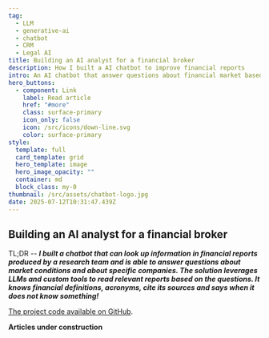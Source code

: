 ```yaml
---
tag:
  - LLM
  - generative-ai
  - chatbot
  - CRM
  - Legal AI
title: Building an AI analyst for a financial broker
description: How I built a AI chatbot to improve financial reports
intro: An AI chatbot that answer questions about financial market based on reports  about financial reports
hero_buttons:
  - component: Link
    label: Read article
    href: "#more"
    class: surface-primary
    icon_only: false
    icon: /src/icons/down-line.svg
    color: surface-primary
style:
  template: full
  card_template: grid
  hero_template: image
  hero_image_opacity: ""
  container: md
  block_class: my-0
thumbnail: /src/assets/chatbot-logo.jpg
date: 2025-07-12T10:31:47.439Z
---
```


## Building an AI analyst for a financial broker

TL;DR -- ***I built a chatbot that can look up information in financial reports produced by a research team and is able to answer questions about market conditions and about specific companies.
The solution leverages LLMs and custom tools to read relevant reports based on the questions. It knows financial definitions, acronyms, cite its sources and says when it does not know something!***

[The project code available on GitHub](https://github.com/eolecvk/research-portal).


**Articles under construction**